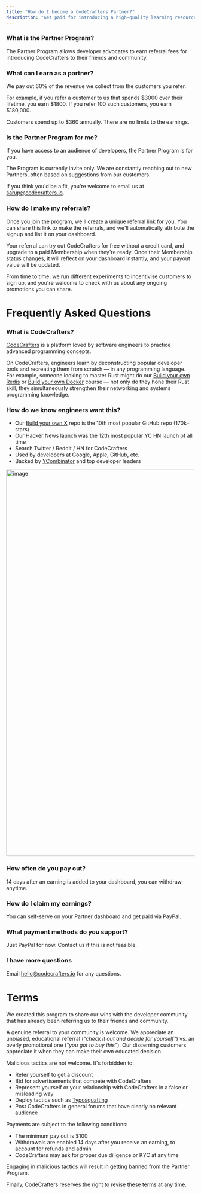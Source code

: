 ```yaml
---
title: "How do I become a CodeCrafters Partner?"
description: "Get paid for introducing a high-quality learning resource to your community."
---
```


### What is the Partner Program?

The Partner Program allows developer advocates to earn referral fees for introducing 
CodeCrafters to their friends and community.

### What can I earn as a partner?

We pay out 60% of the revenue we collect from the customers you
refer. 

For example, if you refer a customer to us that spends \$3000 over their 
lifetime, you earn \$1800. If you refer 100 such customers, you earn \$180,000.
 
Customers spend up to \$360 annually. There are no limits to the earnings. 

### Is the Partner Program for me?

If you have access to an audience of developers, the Partner Program is for you.

The Program is currently invite only. We are constantly reaching out to new Partners, 
often based on suggestions from our customers.

If you think you'd be a fit, you're welcome to email us at sarup@codecrafters.io.

### How do I make my referrals? 

Once you join the program, we'll create a unique referral link for you. You can share this 
link to make the referrals, and we'll automatically attribute the signup and list it on your dashboard.

Your referral can try out CodeCrafters for free without a credit card, and upgrade to a paid 
Membership when they're ready. Once their Membership status changes, it will reflect on your 
dashboard instantly, and your payout value will be updated. 

From time to time, we run different experiments to incentivise customers to sign up, and you're 
welcome to check with us about any ongoing promotions you can share.

# Frequently Asked Questions

### What is CodeCrafters?

[CodeCrafters](https://codecrafters.io) is a platform loved by software engineers to practice advanced programming concepts. 

On CodeCrafters, engineers learn by deconstructing popular developer tools and
recreating them from scratch — in any programming language. For example, someone looking to master 
Rust might do our [Build your own Redis](https://app.codecrafters.io/courses/redis/overview) or 
[Build your own Docker](https://app.codecrafters.io/courses/docker/overview) course — not only do 
they hone their Rust skill, they simultaneously strengthen their networking and systems programming knowledge.

### How do we know engineers want this?

* Our [Build your own X](https://github.com/codecrafters-io/build-your-own-x) repo is the 10th most popular GitHub repo (170k+ stars)
* Our Hacker News launch was the 12th most popular YC HN launch of all time
* Search Twitter / Reddit / HN for CodeCrafters
* Used by developers at Google, Apple, GitHub, etc.
* Backed by [YCombinator](https://ycombinator.com) and top developer leaders

<img width="1034" alt="image" src="https://user-images.githubusercontent.com/3149580/204094507-72ef2134-ff8f-4c85-99c5-3fe1bb4e7f13.png" />

### How often do you pay out?

14 days after an earning is added to your dashboard, you can withdraw anytime. 

### How do I claim my earnings?

You can self-serve on your Partner dashboard and get paid via PayPal.

### What payment methods do you support?

Just PayPal for now. Contact us if this is not feasible.

### I have more questions

Email hello@codecrafters.io for any questions.

# Terms

We created this program to share our wins with the developer community that has already been referring us to their friends and community. 

A genuine referral to your community is welcome. We appreciate an unbiased, educational referral (_"check it out and decide for yourself"_) vs. 
an overly promotional one (_"you got to buy this"_). Our discerning customers appreciate it when they can make their own educated decision.

Malicious tactics are not welcome. It's forbidden to:
* Refer yourself to get a discount
* Bid for advertisements that compete with CodeCrafters
* Represent yourself or your relationship with CodeCrafters in a false or misleading way
* Deploy tactics such as [Typosquatting](https://en.wikipedia.org/wiki/Typosquatting)
* Post CodeCrafters in general forums that have clearly no relevant audience

Payments are subject to the following conditions:

* The minimum pay out is \$100
* Withdrawals are enabled 14 days after you receive an earning, to account for refunds and admin
* CodeCrafters may ask for proper due diligence or KYC at any time

Engaging in malicious tactics will result in getting banned from the Partner Program.

Finally, CodeCrafters reserves the right to revise these terms at any time.
